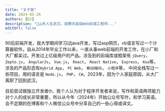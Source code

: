 ```yaml
---
title: "关于我"
date: 2024-05-26
authors: [DJ]
description: "🧌山东人在武汉，前腾讯高级Web前端工程师..."
editUrl: false
---
```


90后前端开发，我大学期间学习过java开发，写过asp网页，vb语言写过一个计算器软件。自从2014年毕业工作以来，一直从事web前端的开发工作，在小厂和大厂都呆过。开发过上亿级用户的产品。涉及到的前端库或框架有 `jQuery`， `Zepto.js`， `AngularJs`， `Vue.js`， `React`， `React Native`， `Express`， `Koa`等，涉及的产品形态有`Hybrid App`， `PC Web`， `移动端H5`， `小程序`等， 中间全栈写过一些项目，用的语言是 `Node.js`， `PHP`， `C#`。2023年，因为个人家庭原因，从大厂离职了回到武汉。

目前尝试做独立开发者🤓，我个人认为对于程序开发者来说，写作和英语两项能力对个人的成长非常重要，所以从今年（2024年）开始公众号写作，和学习英语。会不定期的在博客和个人微信公众号中分享自己的一些心得或译文。
